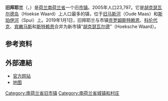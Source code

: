 {{Unreferenced|time=2018-08-23T13:19:56+00:00}}
{{Infobox settlement
<!-- See Template:Infobox settlement for additional fields and descriptions -->
<!-- Name and transliteration -->
| name                    = 旧拜耶兰
| native_name             = Oud-Beijerland
| settlement_type         = 旧[[市镇_(荷兰)|市镇]]
<!-- Images, nickname, motto -->
| image_skyline           = Overzicht voorgevel, bordes met dubbele trap - Oud-Beijerland - 20377393 - RCE.jpg
| image_alt               = 
| image_caption           = 旧市政厅
| image_flag              = Flag of Oud-Beijerland.svg
| flag_size               = 100x67px
| flag_alt                = 
| image_shield            = Coat of arms of Oud-Beijerland.svg
| shield_size             = 100x80px
| shield_alt              = 
<!-- Maps, coordinates -->
| image_map               = Map - NL - Municipality code 0584 (2009).svg
| map_alt                 = Highlighted position of Oud-Beijerland in a municipal map of South Holland
| map_caption             = 旧拜耶兰在南荷兰省的位置
| coordinates             = {{coord|51|49|N|4|24|E|region:NL|display=inline,title}}
| coordinates_footnotes   = 
| subdivision_type        = [[世界政區索引|国家]]
| subdivision_name        = {{NL}}
| subdivision_type1       = [[荷蘭省份|省份]]
| subdivision_name1       = [[南荷兰省|南荷兰省]]
| subdivision_type2       = [[市镇_(荷兰)|市镇]]
| subdivision_name2       = [[胡克瑟瓦尔德|胡克瑟瓦尔德]]
| extinct_title           = 合并
| extinct_date            = 2019年
<!-- Geographic information -->
| unit_pref               = Metric
<!-- ALL fields with measurements have automatic unit conversion -->
<!-- for references: use <ref> tags -->
| area_footnotes          = <ref>{{Dutch municipality total area|dataref}}</ref>
<!-- square kilometers -->
| area_total_km2          = {{Dutch municipality total area|Oud-Beijerland}}
| area_land_km2           = {{Dutch municipality land area|Oud-Beijerland}}
| area_water_km2          = {{Dutch municipality water area|Oud-Beijerland}}
| elevation_footnotes     = <ref name="AHN">{{cite web
 |url = http://www.ahn.nl/postcodetool
 |title = Postcodetool for 3262GM
 |language = nl
 |author = <!--Staff writer(s); no by-line.-->
 |work = Actueel Hoogtebestand Nederland
 |publisher = Het Waterschapshuis
 |access-date = 17 August 2013
 |archive-date = 2018-12-26
 |archive-url = https://web.archive.org/web/20181226081618/http://www.ahn.nl/postcodetool%0A
 |dead-url = no
 }}</ref>
| elevation_m             = 0
| elevation_max_footnotes = <!-- for references: use <ref> tags -->
| elevation_max_m         =
| elevation_min_footnotes = <!-- for references: use <ref> tags -->
| elevation_min_m         =
<!-- Population, demographics -->
| population_footnotes    = <ref>{{Dutch municipality population|dataref}}</ref>
| population_total        = {{Dutch municipality population|Oud-Beijerland}}
| population_as_of        = {{MONTHNAME|{{Dutch municipality population|popbasemonth}}}} {{Dutch municipality population|popbaseyear}}
| population_density_km2  = {{Dutch municipality population density|Oud-Beijerland}} <!-- For automatic calculation: auto-->
| population_demonym      = Oud-Beijerlander
<!-- Other information -->
| timezone1               = [[欧洲中部时间|CET]]
| utc_offset1             = +1
| timezone1_DST           = [[欧洲中部夏令时间|CEST]]
| utc_offset1_DST         = +2
| postal_code_type        = 邮政编码
| postal_code             = 3260–3263
| area_code_type          = 电话区号
| area_code               = 0186
| website                 = {{URL|1=http://www.oud-beijerland.nl}}
| footnotes               =
}}

'''旧拜耶兰'''（{{lang-nl|Oud-Beijerland}}，{{IPA-nl|ˌʌu̯d ˈbɛi̯ərlɑnt|lang|Nl-Oud-Beijerland.ogg}}）是[[荷兰|荷兰]][[南荷兰省|南荷兰省]]一个旧[[市镇_(荷兰)|市镇]]。2005年人口23,797。它是[[胡克瑟瓦尔德岛|胡克瑟瓦尔德岛]]（Hoekse Waard）上人口最多的镇，位于[[旧马斯河|旧马斯河]]（Oude Maas）和[[斯珀伊河|斯珀伊河]]（Spui）上。2019年1月1日，旧拜耶兰与市镇[[克罗姆斯特赖恩|克罗姆斯特赖恩]]、[[科伦代克|科伦代克]]、[[宾嫩马斯|宾嫩马斯]]和[[斯特赖恩|斯特赖恩]]合并为新市镇“[[胡克瑟瓦尔德|胡克瑟瓦尔德]]”（Hoeksche Waard）。

==参考资料==
{{Reflist}}

==外部連結==
*[http://www.oud-beijerland.nl 官方网站] {{Wayback|url=http://www.oud-beijerland.nl/ |date=20190616211910 }}
*[https://web.archive.org/web/20080120054923/http://www.plattegronden.nl/gemeenteoud-beijerland/ 地图]

{{Authority control}}
[[Category:南荷兰省旧市镇|Category:南荷兰省旧市镇]]
[[Category:南荷兰省城镇和村庄|Category:南荷兰省城镇和村庄]]